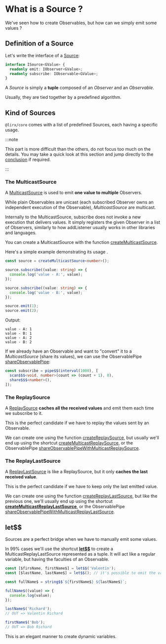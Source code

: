 # What is a Source ?

We've seen how to create Observables, but how can we simply emit some values ?

## Definition of a Source

Let's write the interface of a [Source](/docs/reference/source/):

```ts
interface ISource<GValue> {
  readonly emit: IObserver<GValue>;
  readonly subscribe: IObservable<GValue>;
}
```

A *Source* is simply a **tuple** composed of an *Observer* and an *Observable*.

Usually, they are tied together by a predefined algorithm.


## Kind of Sources

`@lirx/core` comes with a list of predefined Sources, each having a specific usage.

:::note

This part is more difficult than the others, do not focus too much on the details.
You may take a quick look at this section and jump directly to the [conclusion](#let) if required.

:::

### The MulticastSource

A [MulticastSource](/docs/reference/multicast-source/) is used to emit **one value to multiple** Observers.

While plain Observables are unicast (each subscribed Observer owns an independent execution of the Observable),
*MulticastSource* are multicast.

Internally to the MulticastSource, subscribe does not invoke a new execution that delivers values.
It simply registers the given Observer in a list of Observers, similarly to how addListener usually works in other libraries and languages.

You can create a MulticastSource with the function [createMulticastSource](/docs/reference/create-multicast-source/).

Here's a simple example demonstrating its usage .

```ts
const source = createMulticastSource<number>();

source.subscribe((value: string) => {
  console.log('value - A:', value);
});

source.subscribe((value: string) => {
  console.log('value - B:', value);
});

source.emit(1);
source.emit(2);
```

Output:

```text
value - A: 1
value - B: 1
value - A: 2
value - B: 2
```

If we already have an Observable and want to "convert" it to a *MulticastSource* (share its values), we can use the
ObservablePipe [shareObservablePipe](/docs/reference/share-observable-pipe/):

```ts
const subscribe = pipe$$(interval(1000), [
  scan$$$<void, number>(count => (count + 1), 0),
  share$$$<number>(),
]);
```

### The ReplaySource

A [ReplaySource](/docs/reference/replay-source/) **caches all the received values** and emit them each time we subscribe to it.

This is the perfect candidate if we have to replay the values sent by an Observable.

We can create one using the function [createReplaySource](/docs/reference/create-replay-source/),
but usually we'll end up using the shortcut [createMulticastReplaySource](/docs/reference/create-multicast-replay-source/),
or the ObservablePipe [shareObservablePipeWithMulticastReplaySource](/docs/reference/share-observable-pipe-with-multicast-replay-source/).


### The ReplayLastSource

A [ReplayLastSource](/docs/reference/replay-last-source/) is like a ReplaySource, but it only **caches the last received value**.

This is the perfect candidate if we have to keep only the last emitted value.

We can create one using the function [createReplayLastSource](/docs/reference/create-replay-last-source/), but like the previous one,
we'll usually end up using the shortcut **[createMulticastReplayLastSource](/docs/reference/create-multicast-replay-last-source/)**,
or the ObservablePipe [shareObservablePipeWithMulticastReplayLastSource](/docs/reference/share-observable-pipe-with-multicast-replay-last-source/).

## let$$

Sources are a perfect bridge when we have to manually emit some values.

In 99% cases we'll use the shortcut **[let$$](/docs/reference/let/)** to create a MulticastReplayLastSource represented as a tuple.
It will act like a regular variable, but having the faculties of an Observable.

```ts
const [$firsName, firstName$] = let$$('Valentin');
const [$lastName, lastName$] = let$$(); // it's possible to omit the value, in this case, the Observable is uninitialized

const fullName$ = string$$`${firstName$} ${lastName$}`;

fullName$((value) => {
  console.log(value);
});

lastName$('Richard');
// OUT => Valentin Richard

firstName$('Bob');
// OUT => Bob Richard
```

This is an elegant manner to create dynamic variables.
